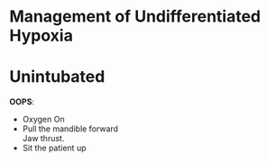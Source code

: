 # Management of Undifferentiated Hypoxia




# Unintubated

**OOPS**:

* Oxygen On
* Pull the mandible forward\
Jaw thrust.
* Sit the patient up